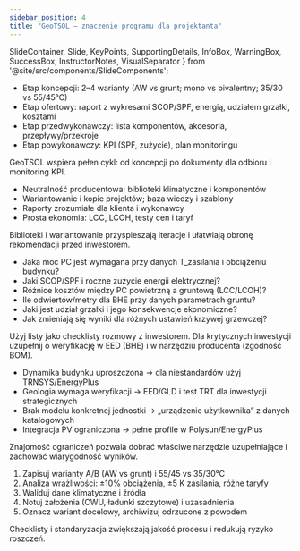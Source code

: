 ```yaml
---
sidebar_position: 4
title: "GeoTSOL – znaczenie programu dla projektanta"
---
```


  SlideContainer, 
  Slide, 
  KeyPoints, 
  SupportingDetails, 
  InfoBox,
  WarningBox,
  SuccessBox,
  InstructorNotes,
  VisualSeparator 
} from '@site/src/components/SlideComponents';

<SlideContainer>

<Slide title="🎯 Rola GeoTSOL w cyklu projektowym" type="info">

<KeyPoints title="Etapy wykorzystania">

- Etap koncepcji: 2–4 warianty (AW vs grunt; mono vs bivalentny; 35/30 vs 55/45°C)
- Etap ofertowy: raport z wykresami SCOP/SPF, energią, udziałem grzałki, kosztami
- Etap przedwykonawczy: lista komponentów, akcesoria, przepływy/przekroje
- Etap powykonawczy: KPI (SPF, zużycie), plan monitoringu

</KeyPoints>

<InstructorNotes>
GeoTSOL wspiera pełen cykl: od koncepcji po dokumenty dla odbioru i monitoring KPI.
</InstructorNotes>

</Slide>

<VisualSeparator type="technical" />

<Slide title="🧰 Co daje GeoTSOL w praktyce biura" type="tip">

<KeyPoints title="Mocne strony">

- Neutralność producentowa; biblioteki klimatyczne i komponentów
- Wariantowanie i kopie projektów; baza wiedzy i szablony
- Raporty zrozumiałe dla klienta i wykonawcy
- Prosta ekonomia: LCC, LCOH, testy cen i taryf

</KeyPoints>

<InstructorNotes>
Biblioteki i wariantowanie przyspieszają iteracje i ułatwiają obronę rekomendacji przed inwestorem.
</InstructorNotes>

</Slide>

<VisualSeparator type="warning" />

<Slide title="❓ Typowe pytania, na które GeoTSOL odpowiada dobrze" type="info">

<KeyPoints title="Przykłady pytań projektowych">

- Jaka moc PC jest wymagana przy danych T_zasilania i obciążeniu budynku?
- Jaki SCOP/SPF i roczne zużycie energii elektrycznej?
- Różnice kosztów między PC powietrzną a gruntową (LCC/LCOH)?
- Ile odwiertów/metry dla BHE przy danych parametrach gruntu?
- Jaki jest udział grzałki i jego konsekwencje ekonomiczne?
- Jak zmieniają się wyniki dla różnych ustawień krzywej grzewczej?

</KeyPoints>

<InstructorNotes>
Użyj listy jako checklisty rozmowy z inwestorem. Dla krytycznych inwestycji uzupełnij o weryfikację w EED (BHE) i w narzędziu producenta (zgodność BOM).
</InstructorNotes>

</Slide>

<Slide title="⚠️ Ograniczenia i obejścia" type="warning">

<KeyPoints title="Na co uważać">

- Dynamika budynku uproszczona → dla niestandardów użyj TRNSYS/EnergyPlus
- Geologia wymaga weryfikacji → EED/GLD i test TRT dla inwestycji strategicznych
- Brak modelu konkretnej jednostki → „urządzenie użytkownika” z danych katalogowych
- Integracja PV ograniczona → pełne profile w Polysun/EnergyPlus

</KeyPoints>

<InstructorNotes>
Znajomość ograniczeń pozwala dobrać właściwe narzędzie uzupełniające i zachować wiarygodność wyników.
</InstructorNotes>

</Slide>

<VisualSeparator type="success" />

<Slide title="✅ Dobre praktyki (checklista)" type="success">

<KeyPoints title="Sprawdzone zasady">

1. Zapisuj warianty A/B (AW vs grunt) i 55/45 vs 35/30°C
2. Analiza wrażliwości: ±10% obciążenia, ±5 K zasilania, różne taryfy
3. Waliduj dane klimatyczne i źródła
4. Notuj założenia (CWU, ładunki szczytowe) i uzasadnienia
5. Oznacz wariant docelowy, archiwizuj odrzucone z powodem

</KeyPoints>

<InstructorNotes>
Checklisty i standaryzacja zwiększają jakość procesu i redukują ryzyko roszczeń.
</InstructorNotes>

</Slide>

</SlideContainer>


